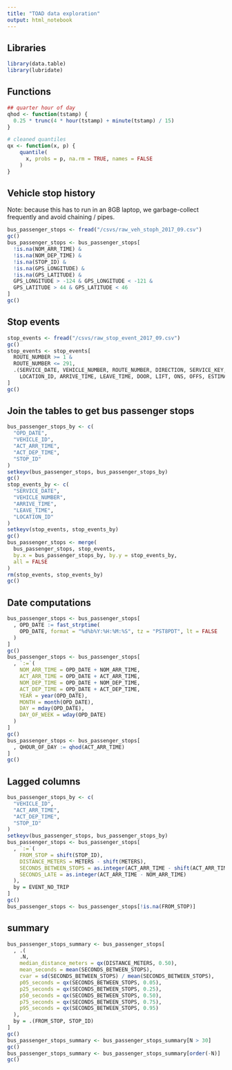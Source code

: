 ```yaml
---
title: "TOAD data exploration"
output: html_notebook
---
```


## Libraries
```r
library(data.table)
library(lubridate)

```

## Functions
```r
## quarter hour of day
qhod <- function(tstamp) {
  0.25 * trunc(4 * hour(tstamp) + minute(tstamp) / 15)
}

# cleaned quantiles
qx <- function(x, p) {
    quantile(
      x, probs = p, na.rm = TRUE, names = FALSE
    )
}

```

## Vehicle stop history
Note: because this has to run in an 8GB laptop, we garbage-collect frequently
and avoid chaining / pipes.
```r
bus_passenger_stops <- fread("/csvs/raw_veh_stoph_2017_09.csv")
gc()
bus_passenger_stops <- bus_passenger_stops[
  !is.na(NOM_ARR_TIME) &
  !is.na(NOM_DEP_TIME) &
  !is.na(STOP_ID) &
  !is.na(GPS_LONGITUDE) &
  !is.na(GPS_LATITUDE) &
  GPS_LONGITUDE > -124 & GPS_LONGITUDE < -121 &
  GPS_LATITUDE > 44 & GPS_LATITUDE < 46
]
gc()

```

## Stop events
```r
stop_events <- fread("/csvs/raw_stop_event_2017_09.csv")
gc()
stop_events <- stop_events[
  ROUTE_NUMBER >= 1 &
  ROUTE_NUMBER <= 291,
  .(SERVICE_DATE, VEHICLE_NUMBER, ROUTE_NUMBER, DIRECTION, SERVICE_KEY, DWELL,
    LOCATION_ID, ARRIVE_TIME, LEAVE_TIME, DOOR, LIFT, ONS, OFFS, ESTIMATED_LOAD)
]
gc()

```

## Join the tables to get bus passenger stops
```r
bus_passenger_stops_by <- c(
  "OPD_DATE",
  "VEHICLE_ID",
  "ACT_ARR_TIME",
  "ACT_DEP_TIME",
  "STOP_ID"
)
setkeyv(bus_passenger_stops, bus_passenger_stops_by)
gc()
stop_events_by <- c(
  "SERVICE_DATE",
  "VEHICLE_NUMBER",
  "ARRIVE_TIME",
  "LEAVE_TIME",
  "LOCATION_ID"
)
setkeyv(stop_events, stop_events_by)
gc()
bus_passenger_stops <- merge(
  bus_passenger_stops, stop_events,
  by.x = bus_passenger_stops_by, by.y = stop_events_by,
  all = FALSE
)
rm(stop_events, stop_events_by)
gc()

```

## Date computations
```r
bus_passenger_stops <- bus_passenger_stops[
  , OPD_DATE := fast_strptime(
    OPD_DATE, format = "%d%b%Y:%H:%M:%S", tz = "PST8PDT", lt = FALSE
  )
]
gc()
bus_passenger_stops <- bus_passenger_stops[
  , `:=`(
    NOM_ARR_TIME = OPD_DATE + NOM_ARR_TIME,
    ACT_ARR_TIME = OPD_DATE + ACT_ARR_TIME,
    NOM_DEP_TIME = OPD_DATE + NOM_DEP_TIME,
    ACT_DEP_TIME = OPD_DATE + ACT_DEP_TIME,
    YEAR = year(OPD_DATE),
    MONTH = month(OPD_DATE),
    DAY = mday(OPD_DATE),
    DAY_OF_WEEK = wday(OPD_DATE)
  )
]
gc()
bus_passenger_stops <- bus_passenger_stops[
  , QHOUR_OF_DAY := qhod(ACT_ARR_TIME)
]
gc()

```

## Lagged columns
```r
bus_passenger_stops_by <- c(
  "VEHICLE_ID",
  "ACT_ARR_TIME",
  "ACT_DEP_TIME",
  "STOP_ID"
)
setkeyv(bus_passenger_stops, bus_passenger_stops_by)
bus_passenger_stops <- bus_passenger_stops[
  , `:=`(
    FROM_STOP = shift(STOP_ID),
    DISTANCE_METERS = METERS - shift(METERS),
    SECONDS_BETWEEN_STOPS = as.integer(ACT_ARR_TIME - shift(ACT_ARR_TIME)),
    SECONDS_LATE = as.integer(ACT_ARR_TIME - NOM_ARR_TIME)
  ),
  by = EVENT_NO_TRIP
]
gc()
bus_passenger_stops <- bus_passenger_stops[!is.na(FROM_STOP)]

```
## summary
```r
bus_passenger_stops_summary <- bus_passenger_stops[
  , .(
    .N,
    median_distance_meters = qx(DISTANCE_METERS, 0.50),
    mean_seconds = mean(SECONDS_BETWEEN_STOPS),
    cvar = sd(SECONDS_BETWEEN_STOPS) / mean(SECONDS_BETWEEN_STOPS),
    p05_seconds = qx(SECONDS_BETWEEN_STOPS, 0.05),
    p25_seconds = qx(SECONDS_BETWEEN_STOPS, 0.25),
    p50_seconds = qx(SECONDS_BETWEEN_STOPS, 0.50),
    p75_seconds = qx(SECONDS_BETWEEN_STOPS, 0.75),
    p95_seconds = qx(SECONDS_BETWEEN_STOPS, 0.95)
  ),
  by = .(FROM_STOP, STOP_ID)
]
gc()
bus_passenger_stops_summary <- bus_passenger_stops_summary[N > 30]
gc()
bus_passenger_stops_summary <- bus_passenger_stops_summary[order(-N)]
gc()

```

